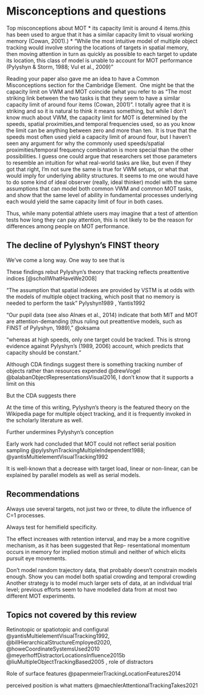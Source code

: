 # Misconceptions and questions

Top misconceptions about MOT
* its capacity limit is around 4 items.(this has been used to argue that it has a similar capacity limit to visual working memory (Cowan, 2001).)
* "While the most intuitive model of multiple object tracking would involve storing the locations of targets in spatial memory, then moving attention in turn as quickly as possible to each target to update its location, this class of model is unable to account for MOT performance (Pylyshyn & Storm, 1988; Vul et al., 2009)"

Reading your paper also gave me an idea to have a Common Misconceptions section for the Cambridge Element.  One might be that the capacity limit on VWM and MOT coincide (what you refer to as "The most striking link between the two tasks is that they seem to have a similar capacity limit of around four items (Cowan, 2001)". I totally agree that it is striking and so it is natural to think it means something, but while I don't know much about VWM, the capacity limit for MOT is determined by the speeds, spatial proximities,and temporal frequencies used, so as you know the limit can be anything between zero and more than ten.  It is true that the speeds most often used yield a capacity limit of around four, but I haven't seen any argument for why the commonly used speeds/spatial proximities/temporal frequency combination is more special than the other possibilities. I guess one could argue that researchers set those parameters to resemble an intuition for what real-world tasks are like, but even if they got that right, I'm not sure the same is true for VWM setups, or what that would imply for underlying ability structures. It seems to me one would have to do some kind of ideal observer (really, ideal thinker) model with the same assumptions that can model both common VWM and common MOT tasks, and show that the same level of ability in fundamental processes underlying each would yield the same capacity limit of four in both cases.

Thus, while many potential athlete users may imagine that a test of attention tests how long they can pay attention, this is not likely to be the reason for differences among people on MOT performance. 

## The decline of Pylyshyn's FINST theory

We've come a long way. One way to see that is

These findings rebut Pylyshyn's theory that tracking reflects preattentive indices [@schollWhatHaveWe2008]

"The assumption that spatial indexes are provided by VSTM is at odds with the models of multiple object tracking, which posit that no memory is needed to perform the task" Pylyshyn1989 , Yantis1992

"Our pupil data (see also Alnæs et al., 2014) indicate that both MIT and MOT are attention-demanding (thus ruling out preattentive models, such as FINST of Pylyshyn, 1989), " @oksama

"whereas at high speeds, only one target could be tracked. This is strong evidence against Pylyshyn’s (1989, 2006) account, which predicts that capacity should be constant."

Although CDA findings suggest there is something tracking number of objects rather than resources expended @drewVogel @balabanObjectRepresentationsVisual2016, I don't know that it supports a limit on this

But the CDA suggests there 

At the time of this writing, Pylyshyn's theory is the featured theory on the Wikipedia page for multiple object tracking, and it is frequently invoked in the scholarly literature as well.

Further undermines Pylyshyn's conception

Early work had concluded that MOT could not reflect serial position sampling @pylyshynTrackingMultipleIndependent1988; @yantisMultielementVisualTracking1992

It is well-known that a decrease with target load, linear or non-linear, can be explained by parallel models as well as serial models.

## Recommendations

Always use several targets, not just two or three, to dilute the influence of C=1 processes.

Always test for hemifield specificity.

The effect increases with retention interval, and may be a more cognitive mechanism, as it has been suggested that  Rep- resentational momentum occurs in memory for implied motion stimuli and  neither of which elicits pursuit eye movements.

Don't model random trajectory data, that probably doesn't constrain models enough. Show you can model both spatial crowding and temporal crowding  Another strategy is to model much larger sets of data, at an individual trial level; previous efforts seem to have modelled data from at most two different MOT experiments.

## Topics not covered by this review

Retinotopic or spatiotopic and configural @yantisMultielementVisualTracking1992, @billHierarchicalStructureEmployed2020, @howeCoordinateSystemsUsed2010
@meyerhoffDistractorLocationsInfluence2015b @liuMultipleObjectTrackingBased2005
, role of distractors 


Role of surface features @papenmeierTrackingLocationFeatures2014

perceived position is what matters @maechlerAttentionalTrackingTakes2021
